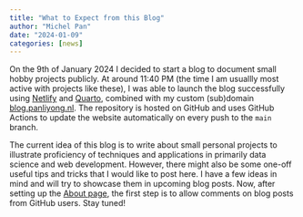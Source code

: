 ```yaml
---
title: "What to Expect from this Blog"
author: "Michel Pan"
date: "2024-01-09"
categories: [news]
---
```


On the 9th of January 2024 I decided to start a blog to document small hobby projects publicly.
At around 11:40 PM (the time I am usuallly most active with projects like these), I was able to launch the blog successfully using [Netlify](https://www.netlify.com/) and [Quarto](https://quarto.org/), combined with my custom (sub)domain [blog.panliyong.nl](https://blog.panliyong.nl).
The repository is hosted on GitHub and uses GitHub Actions to update the website automatically on every push to the `main` branch.

The current idea of this blog is to write about small personal projects to illustrate proficiency of techniques and applications in primarily data science and web development.
However, there might also be some one-off useful tips and tricks that I would like to post here.
I have a few ideas in mind and will try to showcase them in upcoming blog posts.
Now, after setting up the [About page](https://blog.panliyong.nl/about), the first step is to allow comments on blog posts from GitHub users.
Stay tuned!
